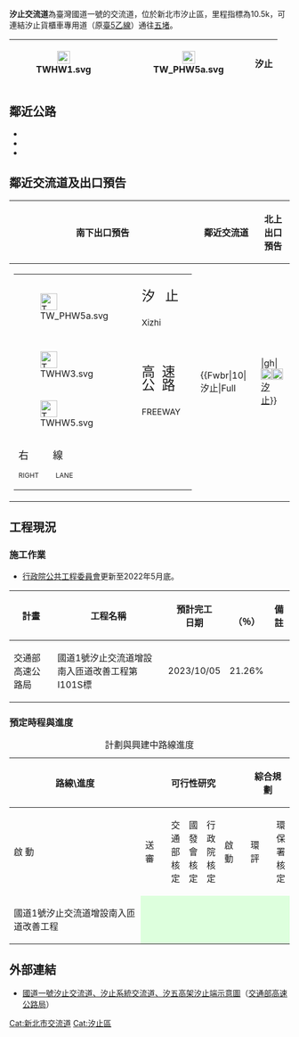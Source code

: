 {{不是|汐止系統交流道}}
{{Infobox Taiwan Highway IC
| name = 汐止交流道
| name_en = Xizhi Interchange
| rd_type = NH
| rd_number = 1
| exit = 10
| exit_name = 汐止
| location = [[臺灣|臺灣]][[新北市|新北市]][[汐止區|汐止區]]
| connect = {{Jct|country=TWN|PH|5a}}<br>{{Jct|country=TWN|TRTP|29}}
| goto = 汐止區
| class = 喇叭型A
| time = 1977年7月1日
}}
'''汐止交流道'''為臺灣國道一號的交流道，位於新北市汐止區，里程指標為10.5k，可連結汐止貨櫃車專用道（原[[台5線#乙線（已解編）|臺5乙線]]）通往[[五堵|五堵]]。
{|class="wikitable" style="text-align:center"
! [[File:TWHW1.svg|23px]]
| {{Taiwan Highway IC|10|汐止}}  
| [[File:TW_PHW5a.svg|23px]]
| '''汐止'''
|}

== 鄰近公路 ==
* {{Jct|country=TWN|PH|5}}
* {{Jct|country=TWN|PH|5a}}
* {{Jct|country=TWN|TRTP|29}}

== 鄰近交流道及出口預告 ==
{|class="toccolours" border="1" cellpadding="4" style="margin:0 auto; border-collapse:collapse; text-align:center; white-space:nowrap"
! 南下出口預告 !! 鄰近交流道 !! 北上出口預告
|-
| style="text-align:right; font-size:15px" | {{Taiwan Highway IC|10|汐止}}
{|style="width:200px; background-color:#007F00; text-align:center; color:#FFF; font-weight:bold"
| [[File:TW_PHW5a.svg|30px]]
| style="line-height:24px; font-size:24px; word-spacing:12px" | <div style="margin-top:6px; margin-right:6px">汐 止<div style="font-size:15px">Xizhi</div></div>
|-
| [[File:TWHW3.svg|30px]]
| rowspan="2" style="width:90px; line-height:24px; font-size:24px; word-spacing:6px" | <div style="margin-right:6px">高 速 公 路<div style="font-size:15px">FREEWAY</div></div>
|-
| [[File:TWHW5.svg|30px]]
|-
| colspan="2" style="line-height:18px; font-size:18px; word-spacing:39px" | 右 線<div style="font-size:12px; word-spacing:27px">RIGHT LANE</div></div>
|}
|
{{Start expwy box|[[中華民國國道|中華民國國道]]}}
{{S-expwy IC|[[五堵交流道|五堵交流道]]|往　[[大華系統交流道|大華系統交流道]]}}
{{S-line|{{Jct|country=TWN|NH|1}}|10.5k|#007A36}}
{{S-expwy IC|[[汐止系統交流道|汐止系統交流道]]|往　[[汐止五股高架道路|<small>汐五高架</small>]][[汐止端|汐止端]]}}
{{Illus}}
{{Fwu|st|[[基隆市|基隆]]}}
{{Fwi|Full|6|五堵}}
{{Fwh|st}}
{{Fwm|TWHW1}}
{{Fwh|st}}
{{Fwbr|10|汐止|Full|||gh|[[File:TW_PHW5a.svg|20px]][[File:TW_THWtp29.svg|x20px]][[汐止區|汐止]]}}
{{Fwh|st}}
{{Fwm|TWHW1}}
{{Fwh|st}}
{{Fwi|Full|11|汐止系統}}
{{Fwd|st|[[內湖區|內湖]]}}
{{Fwed}}
| style="text-align:right; font-size:15px" | {{Taiwan Highway IC|10|汐止}}
{|style="width:130px; background-color:#007F00; text-align:center; color:#FFF; font-weight:bold"
| <div style="margin-top:6px; margin-bottom:3px">[[File:TW_PHW5a.svg|30px]]</div>
|-
| style="line-height:24px; font-size:24px; word-spacing:12px" | 汐 止<div style="font-size:15px">Xizhi</div>
|-
| <div style="margin-bottom:6px; line-height:24px; font-size:24px">⬇</div>
|}
|}

==工程現況==
=== 施工作業 ===
{{動態列表}}
*[[行政院公共工程委員會|行政院公共工程委員會]]更新至2022年5月底。
{| class="wikitable" style="font-size:85%"
! 計畫 !! 工程名稱 !! 預計完工<br>日期 !! {{Nowrap|實際進度}}<br>（％） !! 備註
|-
| rowspan="1" |交通部高速公路局
|國道1號汐止交流道增設南入匝道改善工程第I101S標
|2023/10/05
|21.26%
|}

=== 預定時程與進度 ===
{| class="wikitable"
|+計劃與興建中路線進度
! rowspan="2" |路線\進度
! colspan="5" |可行性研究
! colspan="6" |綜合規劃
! colspan="2" |設計
! colspan="2" |招標
! colspan="4" |執行
! rowspan="2" |預<br>計<br>完<br>工
! rowspan="2" |備註
{|
|-
| style="text-align:left"|<small><font color="#dfd">█</font> 已完成或核定<br /><font color="#fdd">█</font> 進行中<br /><font color="#FFFFE0">█</font> 預定啟動</small>
|}
|-
!啟
動
!送
審
!交<br>通<br>部<br>核<br>定
!國<br>發<br>會<br>核<br>定
!行<br>政<br>院<br>核<br>定
!啟
動
!環
評
!環<br>保<br>署<br>核<br>定
!交<br>通<br>部<br>核<br>定
!國<br>發<br>會<br>核<br>定
!行<br>政<br>院<br>核<br>定
!設<br>計<br>完<br>成
!審<br>議<br>完<br>成
!公<br>示
!決<br>標
!施<br>工
!完<br>工
!通
車
!履<br>勘
|-
|國道1號汐止交流道增設南入匝道改善工程
| style="background:#dfd;"|
| style="background:#dfd;"|
| style="background:#dfd;"|
| style="background:#dfd;"|
| style="background:#dfd;"|
| style="background:#dfd;"|
| style="background:#dfd;"|
| style="background:#dfd;"|
| style="background:#dfd;"|
| style="background:#dfd;"|
| style="background:#dfd;"|
| style="background:#dfd;"|
| style="background:#dfd;"|
| style="background:#dfd;"|
| style="background:#dfd;"|
| style="background:#fdd;"|
| 
| 
| 
| 
| 
|}


==外部連結==
*[https://www.freeway.gov.tw/UserFiles/File/Traffic/7-1-2/%E4%BA%A4%E6%B5%81%E9%81%93%E7%A4%BA%E6%84%8F%E5%9C%96_102.10/01-010%E6%B1%90%E6%AD%A2.jpg 國道一號汐止交流道、汐止系統交流道、汐五高架汐止端示意圖]（[[交通部高速公路局|交通部高速公路局]]）

{{中華民國國道1號}}

[[Cat:新北市交流道|Cat:新北市交流道]]
[[Cat:汐止區|Cat:汐止區]]
